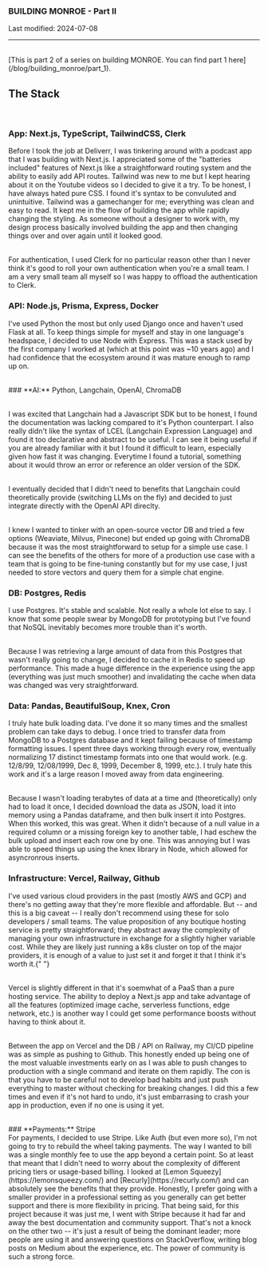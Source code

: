 ### BUILDING MONROE - Part II

Last modified: 2024-07-08

---

<br />
[This is part 2 of a series on building MONROE. You can find part 1 here](/blog/building_monroe/part_1).
<br />

## The Stack

<br />

### **App:** Next.js, TypeScript, TailwindCSS, Clerk

Before I took the job at Deliverr, I was tinkering around with a podcast app that
I was building with Next.js. I appreciated some of the "batteries included" features
of Next.js like a straightforward routing system and the ability to easily add API
routes. Tailwind was new to me but I kept hearing about it on the Youtube videos
so I decided to give it a try. To be honest, I have always hated pure CSS. I found
it's syntax to be convuluted and unintuitive. Tailwind was a gamechanger for me;
everything was clean and easy to read. It kept me in the flow of building the app
while rapidly changing the styling. As someone without a designer to work with, my
design process basically involved building the app and then changing things over
and over again until it looked good.

<br />
For authentication, I used Clerk for no particular reason other than I never think
it's good to roll your own authentication when you're a small team. I am a very small
team all myself so I was happy to offload the authentication to Clerk.
<br />

### **API:** Node.js, Prisma, Express, Docker

I've used Python the most but only used Django once and haven't used Flask at all.
To keep things simple for myself and stay in one language's headspace, I decided
to use Node with Express. This was a stack used by the first company I worked at
(which at this point was ~10 years ago) and I had confidence that the ecosystem around
it was mature enough to ramp up on.

<br />
### **AI:** Python, Langchain, OpenAI, ChromaDB

<br />I was excited that Langchain had a Javascript SDK but to be honest, I
found the documentation was lacking compared to it's Python counterpart. I also
really didn't like the syntax of LCEL (Langchain Expression Language) and found
it too declarative and abstract to be useful. I can see it being useful if you
are already familiar with it but I found it difficult to learn, especially given
how fast it was changing. Everytime I found a tutorial, something about it would
throw an error or reference an older version of the SDK.

<br />I eventually decided that I didn't need to benefits that Langchain could
theoretically provide (switching LLMs on the fly) and decided to just integrate
directly with the OpenAI API direclty.

<br />I knew I wanted to tinker with an open-source vector DB and tried a few
options (Weaviate, Milvus, Pinecone) but ended up going with ChromaDB because it
was the most straightforward to setup for a simple use case. I can see the
benefits of the others for more of a production use case with a team that is
going to be fine-tuning constantly but for my use case, I just needed to store
vectors and query them for a simple chat engine.
<br />

### **DB:** Postgres, Redis

I use Postgres. It's stable and scalable. Not really a whole lot else to
say. I know that some people swear by MongoDB for prototyping but I've found
that NoSQL inevitably becomes more trouble than it's worth.

<br /> Because I was retrieving a large amount of data from this Postgres that
wasn't really going to change, I decided to cache it in Redis to speed up
performance. This made a huge difference in the experience using the app
(everything was just much smoother) and invalidating the cache when data was
changed was very straightforward.
<br />

### **Data:** Pandas, BeautifulSoup, Knex, Cron

I truly hate bulk loading data. I've done it so many times and the smallest
problem can take days to debug. I once tried to transfer data from MongoDB to a Postgres
database and it kept failing because of timestamp formatting issues. I spent three
days working through every row, eventually normalizing 17 distinct timestamp formats
into one that would work. (e.g. 12/8/99, 12/08/1999, Dec 8, 1999, December 8, 1999,
etc.). I truly hate this work and it's a large reason I moved away from data engineering.

<br />
Because I wasn't loading terabytes of data at a time and (theoretically) only had
to load it once, I decided download the data as JSON, load it into memory using a
Pandas dataframe, and then bulk insert it into Postgres. When this worked, this was
great. When it didn't because of a null value in a required column or a missing foreign
key to another table, I had eschew the bulk upload and insert each row one by one.
This was annoying but I was able to speed things up using the knex library in Node,
which allowed for asyncronrous inserts.

<br />

### **Infrastructure:** Vercel, Railway, Github

I've used various cloud providers in the past (mostly AWS and GCP) and there's no
getting away that they're more flexible and affordable. But -- and this is a big
caveat -- I really don't recommend using these for solo developers / small teams.
The value proposition of any boutique hosting service is pretty straightforward;
they abstract away the complexity of managing your own infrastructure in exchange
for a slightly higher variable cost. While they are likely just running a k8s cluster
on top of the major providers, it is enough of a value to just set it and forget
it that I think it's worth it.{" "}

<br /> Vercel is slightly different in that it's soemwhat of a PaaS than a pure
hosting service. The ability to deploy a Next.js app and take advantage of all
the features (optimized image cache, serverless functions, edge network, etc.)
is another way I could get some performance boosts without having to think about
it.

<br /> Between the app on Vercel and the DB / API on Railway, my CI/CD pipeline
was as simple as pushing to Github. This honestly ended up being one of the most
valuable investments early on as I was able to push changes to production with a
single command and iterate on them rapidly. The con is that you have to be
careful not to develop bad habits and just push everything to master without
checking for breaking changes. I did this a few times and even if it's not hard
to undo, it's just embarrasing to crash your app in production, even if no one
is using it yet.

<br />
### **Payments:** Stripe
<br />
For payments, I decided to use Stripe. Like Auth (but even more so), I'm not going
to try to rebuild the wheel taking payments. The way I wanted to bill was a single
monthly fee to use the app beyond a certain point. So at least that meant that I
didn't need to worry about the complexity of different pricing tiers or usage-based
billing. I looked at [Lemon Squeezy](https://lemonsqueezy.com/) and [Recurly](https://recurly.com/)
and can absolutely see the benefits that they provide. Honestly, I prefer going with
a smaller provider in a professional setting as you generally can get better support
and there is more flexibility in pricing. That being said, for this project because
it was just me, I went with Stripe because it had far and away the best documentation
and community support. That's not a knock on the other two -- it's just a result
of being the dominant leader; more people are using it and answering questions on
StackOverflow, writing blog posts on Medium about the experience, etc. The power
of community is such a strong force.
